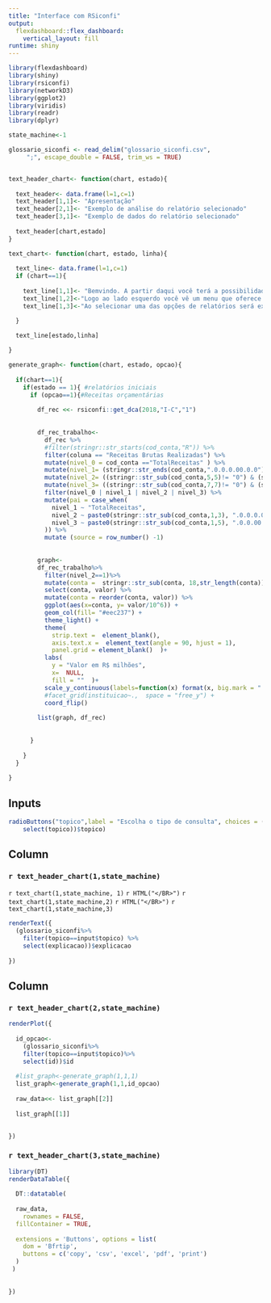 ```yaml
---
title: "Interface com RSiconfi"
output: 
  flexdashboard::flex_dashboard:
    vertical_layout: fill
runtime: shiny
---
```


```r
library(flexdashboard)
library(shiny)
library(rsiconfi)
library(networkD3)
library(ggplot2)
library(viridis)
library(readr)
library(dplyr)

state_machine<-1

glossario_siconfi <- read_delim("glossario_siconfi.csv", 
     ";", escape_double = FALSE, trim_ws = TRUE)


text_header_chart<- function(chart, estado){
  
  text_header<- data.frame(l=1,c=1)
  text_header[1,1]<- "Apresentação"
  text_header[2,1]<- "Exemplo de análise do relatório selecionado"
  text_header[3,1]<- "Exemplo de dados do relatório selecionado"
  
  text_header[chart,estado]
}

text_chart<- function(chart, estado, linha){
  
  text_line<- data.frame(l=1,c=1)
  if (chart==1){
    
    text_line[1,1]<- "Bemvindo. A partir daqui você terá a possibilidade de construir dinamicamente consulta que consumirá dados do SICONFI" 
    text_line[1,2]<-"Logo ao lado esquerdo você vê um menu que oferece as opções dos principais tipos de relatórios possíveis"
    text_line[1,3]<-"Ao selecionar uma das opções de relatórios será exibido ao lado direito um exemplo de análise dos dados associados à opção, na primeira aba, bem como os dados que geraram essa análise, na segunda aba"

  }
  
  text_line[estado,linha]

}

generate_graph<- function(chart, estado, opcao){
  
  if(chart==1){
    if(estado == 1){ #relatórios iniciais
      if (opcao==1){#Receitas orçamentárias
        
        df_rec <<- rsiconfi::get_dca(2018,"I-C","1")
        
        
        df_rec_trabalho<-
          df_rec %>% 
          #filter(stringr::str_starts(cod_conta,"R")) %>%
          filter(coluna == "Receitas Brutas Realizadas") %>%
          mutate(nivel_0 = cod_conta =="TotalReceitas" ) %>%
          mutate(nivel_1= (stringr::str_ends(cod_conta,".0.0.0.00.0.0"))) %>%
          mutate(nivel_2= ((stringr::str_sub(cod_conta,5,5)!= "0") & (stringr::str_ends(cod_conta,"0.0.00.0.0")))) %>%
          mutate(nivel_3= ((stringr::str_sub(cod_conta,7,7)!= "0") & (stringr::str_ends(cod_conta,"0.00.0.0")))) %>%
          filter(nivel_0 | nivel_1 | nivel_2 | nivel_3) %>%
          mutate(pai = case_when(
            nivel_1 ~ "TotalReceitas",
            nivel_2 ~ paste0(stringr::str_sub(cod_conta,1,3), ".0.0.0.00.0.0"),
            nivel_3 ~ paste0(stringr::str_sub(cod_conta,1,5), ".0.0.00.0.0")
          )) %>%
          mutate (source = row_number() -1)
        
        
        graph<-
        df_rec_trabalho%>%
          filter(nivel_2==1)%>%
          mutate(conta =  stringr::str_sub(conta, 18,str_length(conta)))%>%
          select(conta, valor) %>%
          mutate(conta = reorder(conta, valor)) %>%
          ggplot(aes(x=conta, y= valor/10^6)) +
          geom_col(fill= "#eec237") +
          theme_light() +
          theme(
            strip.text =  element_blank(),
            axis.text.x =  element_text(angle = 90, hjust = 1),
            panel.grid = element_blank()  )+
          labs(
            y = "Valor em R$ milhões",
            x=  NULL,
            fill = ""  )+
          scale_y_continuous(labels=function(x) format(x, big.mark = ".", scientific = FALSE))+
          #facet_grid(instituicao~.,  space = "free_y") +
          coord_flip()
        
        list(graph, df_rec)
        
        
      }
      
    }
  }
  
}

```

Inputs {.sidebar}
-------------------------------------

```r
radioButtons("topico",label = "Escolha o tipo de consulta", choices = (glossario_siconfi%>%
    select(topico))$topico)
```


Column {data-width=200}
-----------------------------------------------------------------------

### `r text_header_chart(1,state_machine)`

`r text_chart(1,state_machine, 1)`
`r HTML("</BR>")`
`r text_chart(1,state_machine,2)`
`r HTML("</BR>")`
`r text_chart(1,state_machine,3)`

```r
renderText({
  (glossario_siconfi%>%
    filter(topico==input$topico) %>%
    select(explicacao))$explicacao
  
})
```



Column {.tabset .tabset-fade}
-----------------------------------------------------------------------

### `r text_header_chart(2,state_machine)`

```r


renderPlot({
  
  id_opcao<- 
    (glossario_siconfi%>%
    filter(topico==input$topico)%>%
    select(id))$id
  
  #list_graph<-generate_graph(1,1,1)
  list_graph<-generate_graph(1,1,id_opcao)
  
  raw_data<<- list_graph[[2]]
  
  list_graph[[1]]
  

})


```

### `r text_header_chart(3,state_machine)`

```r
library(DT)
renderDataTable({
  
  DT::datatable(
    
  raw_data,
    rownames = FALSE,
  fillContainer = TRUE,
  
  extensions = 'Buttons', options = list(
    dom = 'Bfrtip',
    buttons = c('copy', 'csv', 'excel', 'pdf', 'print')
  )
 )  
    
  
})

```

